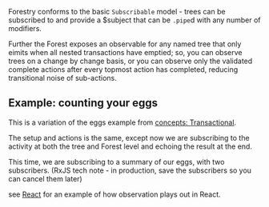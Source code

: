 
Forestry conforms to the basic `Subscribable` model - trees can be
subscribed to and provide a $subject that can be `.pipe`d with any number
of modifiers.

Further the Forest exposes an observable for any named tree that only eimits when all
nested transactions have emptied; so, you can observe trees on a change by change basis,
or you can observe only the validated complete actions after every topmost action has
completed, reducing transitional noise of sub-actions.

## Example: counting your eggs

This is a variation of the eggs example from [concepts: Transactional](/concepts/transactional).

The setup and actions is the same, except now we are subscribing to the activity at both
the tree and Forest level and echoing the result at the end.

<SeeMore title="The eggSample">
<EggSample />
</SeeMore>

This time, we are subscribing to a summary of our eggs, with two subscribers. (RxJS tech note - in production,
save the subscribers so you can cancel them later)

<Observation />

see [React](/concepts/react) for an example of how observation plays
out in React.
